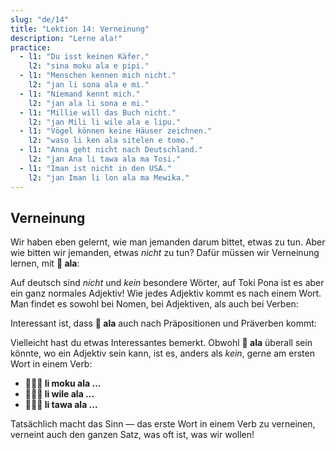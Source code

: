 ```yaml
---
slug: "de/14"
title: "Lektion 14: Verneinung"
description: "Lerne ala!"
practice:
  - l1: "Du isst keinen Käfer."
    l2: "sina moku ala e pipi."
  - l1: "Menschen kennen mich nicht."
    l2: "jan li sona ala e mi."
  - l1: "Niemand kennt mich."
    l2: "jan ala li sona e mi."
  - l1: "Millie will das Buch nicht."
    l2: "jan Mili li wile ala e lipu."
  - l1: "Vögel können keine Häuser zeichnen."
    l2: "waso li ken ala sitelen e tomo."
  - l1: "Anna geht nicht nach Deutschland."
    l2: "jan Ana li tawa ala ma Tosi."
  - l1: "Iman ist nicht in den USA."
    l2: "jan Iman li lon ala ma Mewika."
---
```



## Verneinung

Wir haben eben gelernt, wie man jemanden darum bittet, etwas zu tun. Aber wie bitten wir jemanden, etwas *nicht* zu tun? Dafür müssen wir Verneinung lernen, mit **󱤂 ala**:

<List>
  <Word sl="ala" m="nicht, kein" />
</List>

Auf deutsch sind *nicht* und *kein* besondere Wörter, auf Toki Pona ist es aber ein ganz normales Adjektiv! Wie jedes Adjektiv kommt es nach einem Wort. Man findet es sowohl bei Nomen, bei Adjektiven, als auch bei Verben:

<List>
  <Word sl="jan ala" m="keine Person" />
  <Sentence sl="jan ala li wile utala." m="Keine Person will kämpfen." />
  <Word sl="suli ala" m="nicht groß, nicht wichtig" />
  <Sentence sl="ni li suli ala tawa mi." m="Das ist mir nicht wichtig." />
  <Word sl="moku ala" m="nicht fressen" />
  <Sentence sl="pipi li moku ala e soweli." m="Käfer fressen keine Tiere.<br />(&quot;Käfer fressen nicht Tiere.&quot;)" />
</List>

Interessant ist, dass **󱤂 ala** auch nach Präpositionen und Präverben kommt:

<List>
  <Word sl="wile ala" m="nicht wollen, etwas zu tun" />
  <Sentence sl="sina wile ala moku e suwi." m="Du willst keine Süßigkeiten essen.<br />(&quot;Du willst nicht Süßigkeiten essen.&quot;)" />
  <Word sl="tawa ala" m="nicht irgendwohin gehen, nicht zu ..." />
  <Sentence sl="pipi li tawa ala kasi." m="Der Käfer geht nicht zur Pflanze." />
</List>

Vielleicht hast du etwas Interessantes bemerkt. Obwohl **󱤂 ala** überall sein könnte, wo ein Adjektiv sein kann, ist es, anders als *kein*, gerne am ersten Wort in einem Verb:
* **󱤧󱤶󱤂 li moku ala ...**
* **󱤧󱥷󱤂 li wile ala ...**
* **󱤧󱥩󱤂 li tawa ala ...**

Tatsächlich macht das Sinn — das erste Wort in einem Verb zu verneinen, verneint auch den ganzen Satz, was oft ist, was wir wollen!

<Practice exercises={frontmatter.practice} />
